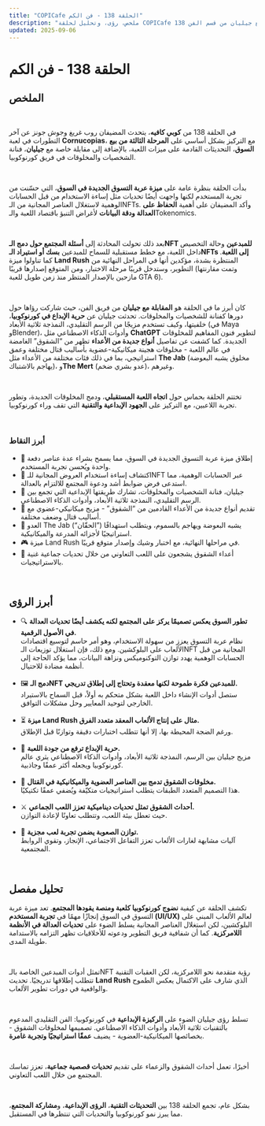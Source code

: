 ```yaml
---
title: "COPICafe الحلقة 138 - فن الكم"
description: "ملخص، رؤى، وتحليل لحلقة COPICafe 138 مع جيليان من قسم الفن."
updated: 2025-09-06
---
```


# الحلقة 138 - <span className="text-orange-500">فن الكم</span>  

## الملخص  

</br>

في الحلقة 138 من **كوبي كافيه**، يتحدث المضيفان روب غريغ وجوش جونز عن آخر التطورات في لعبة **Cornucopias**، مع التركيز بشكل أساسي على **المرحلة الثالثة من بيع السوق**، التحديثات القادمة على ميزات اللعبة، بالإضافة إلى مقابلة خاصة مع **جيليان**، فنانة الشخصيات والمخلوقات في فريق كورنوكوبيا.  

</br>

بدأت الحلقة بنظرة عامة على **ميزة عربة التسوق الجديدة في السوق**، التي حسّنت من تجربة المستخدم لكنها واجهت أيضًا تحديات مثل إساءة الاستخدام من قبل الحسابات الوهمية لاستغلال العناصر المجانية من الـNFTs. وأكد المضيفان على أهمية **الحفاظ على العدالة ودقة البيانات** لأغراض التنبؤ باقتصاد اللعبة والـTokenomics.  

</br>

بعد ذلك تحولت المحادثة إلى **أسئلة المجتمع حول دمج الـNFT للمبدعين** وحالة التخصيص داخل اللعبة، مع خطط مستقبلية للسماح للمبدعين **بسك أو استيراد الـNFTs إلى اللعبة**. كما تناولوا ميزة **Land Rush** المنتظرة بشدة، مؤكدين أنها في المراحل النهائية من التطوير، وستدخل قريبًا مرحلة الاختبار، ومن المتوقع إصدارها قريبًا (وتمت مقارنتها مازحين بالإصدار المنتظر منذ زمن طويل للعبة GTA 6).  

</br>

كان أبرز ما في الحلقة هو **المقابلة مع جيليان** من فريق الفن، حيث شاركت رؤاها حول دورها كفنانة للشخصيات والمخلوقات. تحدثت جيليان عن **حرية الإبداع في كورنوكوبيا**، خلفيتها، وكيف تستخدم مزيجًا من الرسم التقليدي، النمذجة ثلاثية الأبعاد (في Maya وBlender)، وأدوات الذكاء الاصطناعي مثل **ChatGPT** لتطوير فنون المفاهيم للمخلوقات الجديدة. كما كشفت عن تفاصيل **أنواع جديدة من الأعداء** تظهر من “الشقوق” الغامضة في عالم اللعبة - مخلوقات هجينة ميكانيكية-عضوية بأساليب قتال مختلفة وعمق استراتيجي، بما في ذلك فئات مختلفة من الأعداء مثل **The Jab** (مخلوق يشبه البعوضة يهاجم بالاشتباك)، و**The Mert** (عدو بشري ضخم)، وغيرهم.  

</br>

تختتم الحلقة بحماس حول **اتجاه اللعبة المستقبلي**، ودمج المخلوقات الجديدة، وتطور تجربة اللاعبين، مع التركيز على **الجهود الإبداعية والتقنية** التي تقف وراء كورنوكوبيا.  

</br>

### أبرز النقاط  

<ul className="styled-list">
  <li>🛒 إطلاق ميزة عربة التسوق الجديدة في السوق، مما يسمح بشراء عدة عناصر دفعة واحدة ويُحسن تجربة المستخدم.</li>
  <li>🚫 اكتشاف إساءة استخدام العروض المجانية للـNFT عبر الحسابات الوهمية، مما استدعى فرض ضوابط أشد ودعوة المجتمع للالتزام بالعدالة.</li>
  <li>🎨 جيليان، فنانة الشخصيات والمخلوقات، تشارك طريقتها الإبداعية التي تجمع بين الرسم التقليدي، النمذجة ثلاثية الأبعاد، وأدوات الذكاء الاصطناعي.</li>
  <li>👾 تقديم أنواع جديدة من الأعداء القادمين من “الشقوق” - مزيج ميكانيكي-عضوي مع أساليب قتال وضعف مختلفة.</li>
  <li>🐝 العدو The Jab (“الحقّان”) يشبه البعوضة ويهاجم بالسموم، ويتطلب استهدافًا استراتيجيًا لأجزائه المدرعة والميكانيكية.</li>
  <li>🎮 ميزة   Land Rush  في مراحلها النهائية، مع اختبار وشيك وإصدار متوقع قريبًا.</li>
  <li>🤝 أعداء الشقوق يشجعون على اللعب التعاوني من خلال تحديات جماعية غنية بالاستراتيجيات.</li>
</ul>  

</br>

## أبرز الرؤى  

<ul className="styled-list">
  <li>🔍 <strong>تطور السوق يعكس تصميمًا يركز على المجتمع لكنه يكشف أيضًا تحديات العدالة في الأصول الرقمية.</strong><br/>  
  نظام عربة التسوق يعزز من سهولة الاستخدام، وهو أمر حاسم لتوسيع اقتصادات الألعاب على البلوكشين. ومع ذلك، فإن استغلال توزيعات الـNFT المجانية من قبل الحسابات الوهمية يهدد توازن التوكنوميكس ونزاهة البيانات، مما يؤكد الحاجة إلى أنظمة مضادة للاحتيال.</li>

</br>

  <li>🖼️ <strong>دمج الـNFT للمبدعين فكرة طموحة لكنها معقدة وتحتاج إلى إطلاق تدريجي.</strong><br/>  
  ستصل أدوات الإنشاء داخل اللعبة بشكل متحكم به أولاً، قبل السماح بالاستيراد الخارجي لتوحيد المعايير وحل مشكلات التوافق.</li>

</br>

  <li>⏳ <strong>ميزة Land Rush مثال على إنتاج الألعاب المعقد متعدد الفرق.</strong><br/>  
  ورغم الضجة المحيطة بها، إلا أنها تتطلب اختبارات دقيقة وتوازنًا قبل الإطلاق.</li>

</br>

  <li>🎨 <strong>حرية الإبداع ترفع من جودة اللعبة.</strong><br/>  
  مزيج جيليان بين الرسم، النمذجة ثلاثية الأبعاد، وأدوات الذكاء الاصطناعي يثري عالم كورنوكوبيا ويجعله أكثر عمقًا وجاذبية.</li>

</br>

  <li>👹 <strong>مخلوقات الشقوق تدمج بين العناصر العضوية والميكانيكية في القتال.</strong><br/>  
  هذا التصميم المتعدد الطبقات يتطلب استراتيجيات متكيّفة ويُضفي عمقًا تكتيكيًا.</li>

</br>

  <li>⚔️ <strong>أحداث الشقوق تمثل تحديات ديناميكية تعزز اللعب الجماعي.</strong><br/>  
  حيث تعطل بيئة اللعب، وتتطلب تعاونًا لإعادة التوازن.</li>

</br>

  <li>🧩 <strong>توازن الصعوبة يضمن تجربة لعب مجزية.</strong><br/>  
  آليات مشابهة لغارات الألعاب تعزز التفاعل الاجتماعي، الإنجاز، وتقوي الروابط المجتمعية.</li>
</ul>  

</br>

## تحليل مفصل  

تكشف الحلقة عن كيفية **نضوج كورنوكوبيا كلعبة ومنصة يقودها المجتمع**. تعد ميزة عربة التسوق في السوق إنجازًا مهمًا في **تجربة المستخدم (UI/UX)** لعالم الألعاب المبني على البلوكشين، لكن استغلال العناصر المجانية يسلط الضوء على **تحديات العدالة في الأنظمة اللامركزية**. كما أن شفافية فريق التطوير ودعوته للأخلاقيات تظهر التزامه بالاستدامة طويلة المدى.  

</br>

تمثل أدوات المبدعين الخاصة بالـNFT رؤية متقدمة نحو اللامركزية، لكن العقبات التقنية تتطلب إطلاقها تدريجيًا. تحديث **Land Rush** الذي شارف على الاكتمال يعكس الطموح والواقعية في دورات تطوير الألعاب.  

</br>

تسلط رؤى جيليان الضوء على **الركيزة الإبداعية** في كورنوكوبيا: الفن التقليدي المدعوم بالتقنيات ثلاثية الأبعاد وأدوات الذكاء الاصطناعي. تصميمها لمخلوقات الشقوق - بخصائصها الميكانيكية-العضوية - يضيف **عمقًا استراتيجيًا وتجربة غامرة**.  

</br>

أخيرًا، تعمل أحداث الشقوق والزعماء على تقديم **تحديات قصصية جماعية**، تعزز تماسك المجتمع من خلال اللعب التعاوني.  

</br>

بشكل عام، تجمع الحلقة 138 بين **التحديثات التقنية**، **الرؤى الإبداعية**، و**مشاركة المجتمع**، مما يبرز نمو كورنوكوبيا والتحديات التي تنتظرها في المستقبل.  
